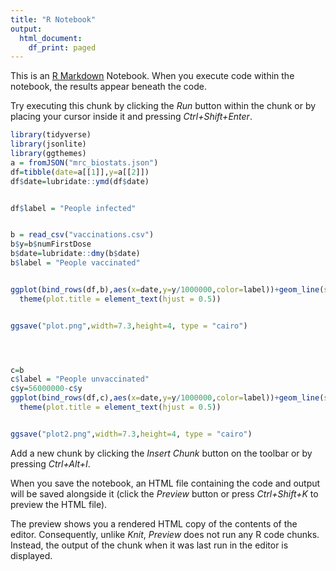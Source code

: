 ```yaml
---
title: "R Notebook"
output:
  html_document:
    df_print: paged
---
```


This is an [R Markdown](http://rmarkdown.rstudio.com) Notebook. When you execute code within the notebook, the results appear beneath the code. 

Try executing this chunk by clicking the *Run* button within the chunk or by placing your cursor inside it and pressing *Ctrl+Shift+Enter*. 

```r
library(tidyverse)
library(jsonlite)
library(ggthemes)
a = fromJSON("mrc_biostats.json")
df=tibble(date=a[[1]],y=a[[2]])
df$date=lubridate::ymd(df$date)


df$label = "People infected"


b = read_csv("vaccinations.csv")
b$y=b$numFirstDose
b$date=lubridate::dmy(b$date)
b$label = "People vaccinated"


ggplot(bind_rows(df,b),aes(x=date,y=y/1000000,color=label))+geom_line(size=1) +labs(x="Date",y="Number of people (millions)",color="Type",title="Infection and vaccination levels in England",caption="Data sources: MRC Biostatistics Unit (cumulative infection estimates)\nOur World In Data & PHE (vaccination figures – at least one dose)")+theme_hc()+
  theme(plot.title = element_text(hjust = 0.5))


ggsave("plot.png",width=7.3,height=4, type = "cairo") 




c=b
c$label = "People unvaccinated"
c$y=56000000-c$y
ggplot(bind_rows(df,c),aes(x=date,y=y/1000000,color=label))+geom_line(size=1) +labs(x="Date",y="Number of people (millions)",color="Type",title="Infection and vaccination levels in England",caption="Data sources: MRC Biostatistics Unit (cumulative infection estimates)\nOur World In Data & PHE (vaccination figures – at least one dose)")+theme_hc()+
  theme(plot.title = element_text(hjust = 0.5))


ggsave("plot2.png",width=7.3,height=4, type = "cairo") 

```

Add a new chunk by clicking the *Insert Chunk* button on the toolbar or by pressing *Ctrl+Alt+I*.

When you save the notebook, an HTML file containing the code and output will be saved alongside it (click the *Preview* button or press *Ctrl+Shift+K* to preview the HTML file).

The preview shows you a rendered HTML copy of the contents of the editor. Consequently, unlike *Knit*, *Preview* does not run any R code chunks. Instead, the output of the chunk when it was last run in the editor is displayed.
